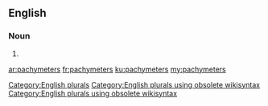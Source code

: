 ==English==

===Noun===
{{head|en}}

# {{plural of|pachymeter}}

[[Category:English plurals]][[Category:English plurals using obsolete wikisyntax]][[Category:English plurals using obsolete wikisyntax]]

[[ar:pachymeters]]
[[fr:pachymeters]]
[[ku:pachymeters]]
[[my:pachymeters]]